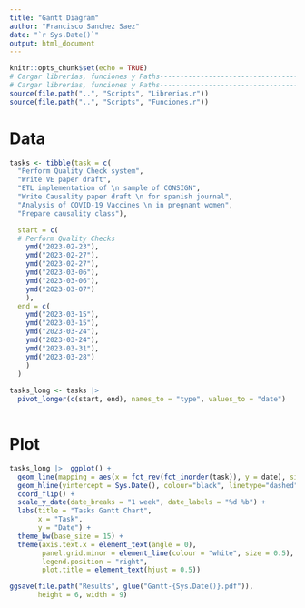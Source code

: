 ```yaml
---
title: "Gantt Diagram"
author: "Francisco Sanchez Saez"
date: "`r Sys.Date()`"
output: html_document
---
```


```r
knitr::opts_chunk$set(echo = TRUE)
# Cargar librerías, funciones y Paths------------------------------------------
# Cargar librerías, funciones y Paths------------------------------------------
source(file.path("..", "Scripts", "Librerias.r"))
source(file.path("..", "Scripts", "Funciones.r"))

```

# Data

```r

tasks <- tibble(task = c(
  "Perform Quality Check system", 
  "Write VE paper draft",
  "ETL implementation of \n sample of CONSIGN",
  "Write Causality paper draft \n for spanish journal",
  "Analysis of COVID-19 Vaccines \n in pregnant women",
  "Prepare causality class"),

  start = c(
  # Perform Quality Checks
    ymd("2023-02-23"),
    ymd("2023-02-27"),
    ymd("2023-02-27"),
    ymd("2023-03-06"),
    ymd("2023-03-06"),
    ymd("2023-03-07")
    ),
  end = c(
    ymd("2023-03-15"),
    ymd("2023-03-15"),
    ymd("2023-03-24"),
    ymd("2023-03-24"),
    ymd("2023-03-31"),
    ymd("2023-03-28")
    )
  )
       
tasks_long <- tasks |> 
  pivot_longer(c(start, end), names_to = "type", values_to = "date")
          
```

# Plot

```r
tasks_long |>  ggplot() +
  geom_line(mapping = aes(x = fct_rev(fct_inorder(task)), y = date), size = 10, color = "purple") +
  geom_hline(yintercept = Sys.Date(), colour="black", linetype="dashed") +
  coord_flip() +
  scale_y_date(date_breaks = "1 week", date_labels = "%d %b") +
  labs(title = "Tasks Gantt Chart",
       x = "Task",
       y = "Date") +
  theme_bw(base_size = 15) +
  theme(axis.text.x = element_text(angle = 0),
        panel.grid.minor = element_line(colour = "white", size = 0.5),
        legend.position = "right",
        plot.title = element_text(hjust = 0.5))

```

```r

ggsave(file.path("Results", glue("Gantt-{Sys.Date()}.pdf")), 
       height = 6, width = 9)

```


<br>
